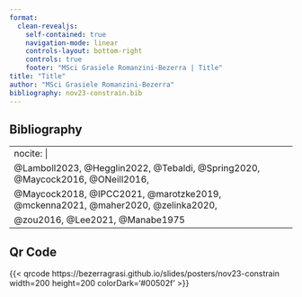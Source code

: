 ```yaml
---
format: 
  clean-revealjs:
    self-contained: true
    navigation-mode: linear
    controls-layout: bottom-right
    controls: true
    footer: "MSci Grasiele Romanzini-Bezerra | Title"
title: "Title" 
author: "MSci Grasiele Romanzini-Bezerra"
bibliography: nov23-constrain.bib
---
```


## Bibliography{.smaller}

---
nocite: |
  @Lamboll2023, @Hegglin2022, @Tebaldi, @Spring2020, @Maycock2016, @ONeill2016,
  @Maycock2018, @IPCC2021, @marotzke2019, @mckenna2021, @maher2020, @zelinka2020,
  @zou2016, @Lee2021, @Manabe1975
---

::: {#refs}
:::

## Qr Code

{{< qrcode https://bezerragrasi.github.io/slides/posters/nov23-constrain width=200 height=200 colorDark='#00502f' >}}